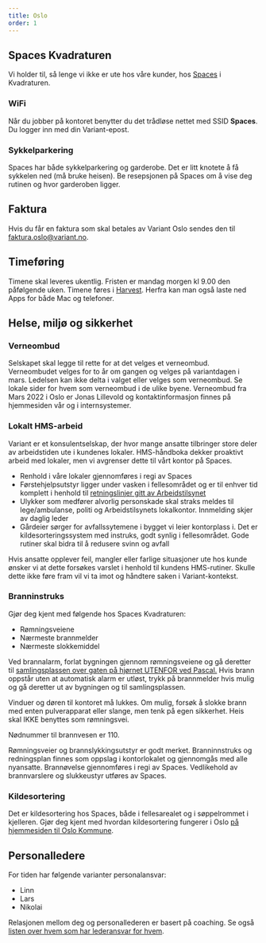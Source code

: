 ```yaml
---
title: Oslo
order: 1
---
```


## Spaces Kvadraturen

Vi holder til, så lenge vi ikke er ute hos våre kunder, hos
[Spaces](https://g.page/Tollbugata-8-4308?share) i Kvadraturen.

### WiFi

Når du jobber på kontoret benytter du det trådløse nettet med SSID **Spaces**.
Du logger inn med din Variant-epost.

### Sykkelparkering

Spaces har både sykkelparkering og garderobe. Det er litt knotete å få sykkelen
ned (må bruke heisen). Be resepsjonen på Spaces om å vise deg rutinen og hvor
garderoben ligger.

## Faktura

Hvis du får en faktura som skal betales av Variant Oslo sendes den til
faktura.oslo@variant.no.

## Timeføring

Timene skal leveres ukentlig. Fristen er mandag morgen kl 9.00 den påfølgende
uken. Timene føres i [Harvest](https://variantosloas.harvestapp.com/). Herfra
kan man også laste ned Apps for både Mac og telefoner.

## Helse, miljø og sikkerhet

### Verneombud

Selskapet skal legge til rette for at det velges et verneombud. Verneombudet
velges for to år om gangen og velges på variantdagen i mars. Ledelsen kan ikke
delta i valget eller velges som verneombud. Se lokale sider for hvem som
verneombud i de ulike byene. Verneombud fra Mars 2022 i Oslo er Jonas Lillevold
og kontaktinformasjon finnes på hjemmesiden vår og i internsystemer.

### Lokalt HMS-arbeid

Variant er et konsulentselskap, der hvor mange ansatte tilbringer store deler av
arbeidstiden ute i kundenes lokaler. HMS-håndboka dekker proaktivt arbeid med
lokaler, men vi avgrenser dette til vårt kontor på Spaces.

- Renhold i våre lokaler gjennomføres i regi av Spaces
- Førstehjelpsutstyr ligger under vasken i fellesområdet og er til enhver tid
  komplett i henhold til
  [retningslinjer gitt av Arbeidstilsynet](https://www.arbeidstilsynet.no/tema/personlig-verneutstyr/forstehjelpsutstyr/)
- Ulykker som medfører alvorlig personskade skal straks meldes til
  lege/ambulanse, politi og Arbeidstilsynets lokalkontor. Innmelding skjer av
  daglig leder
- Gårdeier sørger for avfallssytemene i bygget vi leier kontorplass i. Det er
  kildesorteringssystem med instruks, godt synlig i fellesområdet. Gode rutiner
  skal bidra til å redusere svinn og avfall

Hvis ansatte opplever feil, mangler eller farlige situasjoner ute hos kunde
ønsker vi at dette forsøkes varslet i henhold til kundens HMS-rutiner. Skulle
dette ikke føre fram vil vi ta imot og håndtere saken i Variant-kontekst.

### Branninstruks

Gjør deg kjent med følgende hos Spaces Kvadraturen:

- Rømningsveiene
- Nærmeste brannmelder
- Nærmeste slokkemiddel

Ved brannalarm, forlat bygningen gjennom rømningsveiene og gå deretter til
[samlingsplassen over gaten på hjørnet UTENFOR ved Pascal.](https://g.page/pascal-avd-tollbugata)
Hvis brann oppstår uten at automatisk alarm er utløst, trykk på brannmelder hvis
mulig og gå deretter ut av bygningen og til samlingsplassen.

Vinduer og døren til kontoret må lukkes. Om mulig, forsøk å slokke brann med
enten pulverapparat eller slange, men tenk på egen sikkerhet. Heis skal IKKE
benyttes som rømningsvei.

Nødnummer til brannvesen er 110.

Rømningsveier og brannslykkingsutstyr er godt merket. Branninnstruks og
redningsplan finnes som oppslag i kontorlokalet og gjennomgås med alle
nyansatte. Brannøvelse gjennomføres i regi av Spaces. Vedlikehold av
brannvarslere og slukkeustyr utføres av Spaces.

### Kildesortering

Det er kildesortering hos Spaces, både i fellesarealet og i søppelrommet i
kjelleren. Gjør deg kjent med hvordan kildesortering fungerer i Oslo
[på hjemmesiden til Oslo Kommune](https://www.oslo.kommune.no/avfall-og-gjenvinning/hvordan-kildesortere-i-oslo/).

## Personalledere

For tiden har følgende varianter personalansvar:

- Linn
- Lars
- Nikolai

Relasjonen mellom deg og personallederen er basert på coaching. Se også
[listen over hvem som har lederansvar for hvem](https://varianttrh.sharepoint.com/:x:/g/EcciKCrwQFVKi9arVFV9WLEBxh0lqSzlfM7n_nrpkIuDtw?e=gR7JSm).


